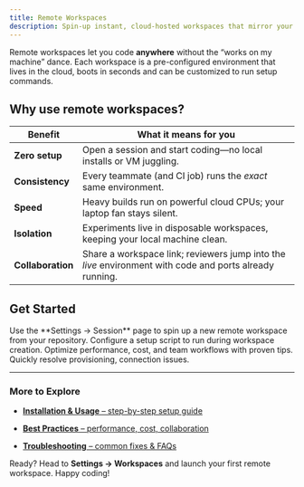 ```yaml
---
title: Remote Workspaces
description: Spin-up instant, cloud-hosted workspaces that mirror your local dev setup—no install required
---
```


Remote workspaces let you code **anywhere** without the “works on my machine” dance. Each workspace is a pre-configured environment that lives in the cloud, boots in seconds and can be customized to run setup commands.
## Why use remote workspaces?

| Benefit           | What it means for you                                                                                   |
| ----------------- | ------------------------------------------------------------------------------------------------------- |
| **Zero setup**    | Open a session and start coding—no local installs or VM juggling.                                       |
| **Consistency**   | Every teammate (and CI job) runs the _exact_ same environment.                                          |
| **Speed**         | Heavy builds run on powerful cloud CPUs; your laptop fan stays silent.                                  |
| **Isolation**     | Experiments live in disposable workspaces, keeping your local machine clean.                            |
| **Collaboration** | Share a workspace link; reviewers jump into the _live_ environment with code and ports already running. |

## Get Started

<CardGroup cols={2}>

  <Card title="1 · Create a Workspace" icon="rocket" href="/user-guides/remote-workspaces/installation-and-usage">
    Use the **Settings → Session** page to spin up a new remote workspace from your repository.
  </Card>


  <Card title="2 · Add setup script" icon="toolbox" href="/user-guides/remote-workspaces/custom-commands">
    Configure a setup script to run during workspace creation.
  </Card>

  <Card title="3 · Follow Best Practices" icon="lightbulb" href="/user-guides/remote-workspaces/best-practices">
    Optimize performance, cost, and team workflows with proven tips.
  </Card>

  <Card title="4 · Troubleshoot Like a Pro" icon="bug" href="/user-guides/remote-workspaces/troubleshooting">
    Quickly resolve provisioning, connection issues.
  </Card>

</CardGroup>

---

### More to Explore

- [**Installation & Usage** – step-by-step setup guide](/user-guides/remote-workspaces/installation-and-usage)

- [**Best Practices** – performance, cost, collaboration](/user-guides/remote-workspaces/best-practices)

- [**Troubleshooting** – common fixes & FAQs](/user-guides/remote-workspaces/troubleshooting)

Ready? Head to **Settings → Workspaces** and launch your first remote workspace. Happy coding!

